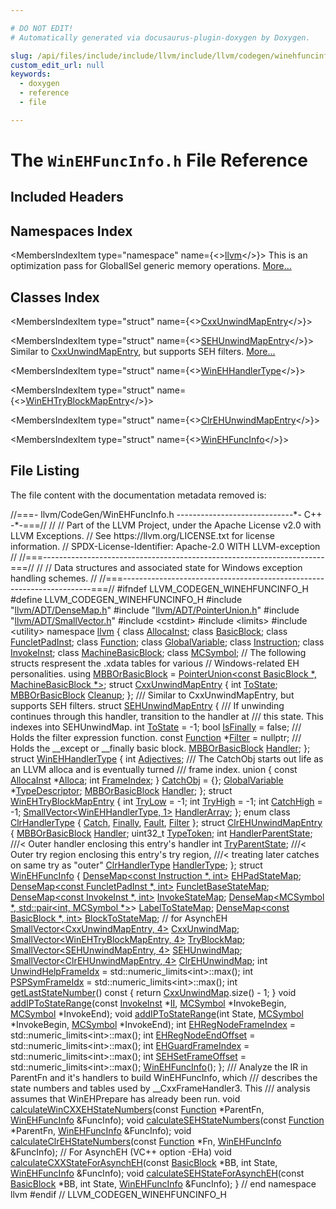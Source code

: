 ```yaml
---

# DO NOT EDIT!
# Automatically generated via docusaurus-plugin-doxygen by Doxygen.

slug: /api/files/include/include/llvm/include/llvm/codegen/winehfuncinfo-h
custom_edit_url: null
keywords:
  - doxygen
  - reference
  - file

---
```





# The `WinEHFuncInfo.h` File Reference

<DoxygenPage pluginConfig={pluginConfig}>



## Included Headers

<IncludesList>
<IncludesListItem
  filePath="llvm/ADT/DenseMap.h"
  permalink="/docs/api/files/include/include/llvm/include/llvm/adt/densemap-h"
  isLocal="true" />
<IncludesListItem
  filePath="llvm/ADT/PointerUnion.h"
  permalink="/docs/api/files/include/include/llvm/include/llvm/adt/pointerunion-h"
  isLocal="true" />
<IncludesListItem
  filePath="llvm/ADT/SmallVector.h"
  permalink="/docs/api/files/include/include/llvm/include/llvm/adt/smallvector-h"
  isLocal="true" />
<IncludesListItem
  filePath="cstdint"
  permalink=""
  isLocal="false" />
<IncludesListItem
  filePath="limits"
  permalink=""
  isLocal="false" />
<IncludesListItem
  filePath="utility"
  permalink=""
  isLocal="false" />
</IncludesList>

## Namespaces Index

<MembersIndex>

<MembersIndexItem
  type="namespace"
  name={<><a href="/docs/api/namespaces/llvm">llvm</a></>}>
This is an optimization pass for GlobalISel generic memory operations. <a href="/docs/api/namespaces/llvm/#details">More...</a>
</MembersIndexItem>

</MembersIndex>

## Classes Index

<MembersIndex>

<MembersIndexItem
  type="struct"
  name={<><a href="/docs/api/structs/llvm/cxxunwindmapentry">CxxUnwindMapEntry</a></>}>
</MembersIndexItem>

<MembersIndexItem
  type="struct"
  name={<><a href="/docs/api/structs/llvm/sehunwindmapentry">SEHUnwindMapEntry</a></>}>
Similar to <a href="/docs/api/structs/llvm/cxxunwindmapentry">CxxUnwindMapEntry</a>, but supports SEH filters. <a href="/docs/api/structs/llvm/sehunwindmapentry/#details">More...</a>
</MembersIndexItem>

<MembersIndexItem
  type="struct"
  name={<><a href="/docs/api/structs/llvm/winehhandlertype">WinEHHandlerType</a></>}>
</MembersIndexItem>

<MembersIndexItem
  type="struct"
  name={<><a href="/docs/api/structs/llvm/winehtryblockmapentry">WinEHTryBlockMapEntry</a></>}>
</MembersIndexItem>

<MembersIndexItem
  type="struct"
  name={<><a href="/docs/api/structs/llvm/clrehunwindmapentry">ClrEHUnwindMapEntry</a></>}>
</MembersIndexItem>

<MembersIndexItem
  type="struct"
  name={<><a href="/docs/api/structs/llvm/winehfuncinfo">WinEHFuncInfo</a></>}>
</MembersIndexItem>

</MembersIndex>


## File Listing

The file content with the documentation metadata removed is:

<ProgramListing>

<Link id="l00001" /><CodeLine lineNumber="1"><Highlight kind="comment">//===- llvm/CodeGen/WinEHFuncInfo.h -----------------------------&#42;- C++ -&#42;-===//</Highlight><Highlight kind="normal"></Highlight></CodeLine>
<Link id="l00002" /><CodeLine lineNumber="2"><Highlight kind="normal"></Highlight><Highlight kind="comment">//</Highlight><Highlight kind="normal"></Highlight></CodeLine>
<Link id="l00003" /><CodeLine lineNumber="3"><Highlight kind="normal"></Highlight><Highlight kind="comment">// Part of the LLVM Project, under the Apache License v2.0 with LLVM Exceptions.</Highlight><Highlight kind="normal"></Highlight></CodeLine>
<Link id="l00004" /><CodeLine lineNumber="4"><Highlight kind="normal"></Highlight><Highlight kind="comment">// See https://llvm.org/LICENSE.txt for license information.</Highlight><Highlight kind="normal"></Highlight></CodeLine>
<Link id="l00005" /><CodeLine lineNumber="5"><Highlight kind="normal"></Highlight><Highlight kind="comment">// SPDX-License-Identifier: Apache-2.0 WITH LLVM-exception</Highlight><Highlight kind="normal"></Highlight></CodeLine>
<Link id="l00006" /><CodeLine lineNumber="6"><Highlight kind="normal"></Highlight><Highlight kind="comment">//</Highlight><Highlight kind="normal"></Highlight></CodeLine>
<Link id="l00007" /><CodeLine lineNumber="7"><Highlight kind="normal"></Highlight><Highlight kind="comment">//===----------------------------------------------------------------------===//</Highlight><Highlight kind="normal"></Highlight></CodeLine>
<Link id="l00008" /><CodeLine lineNumber="8"><Highlight kind="normal"></Highlight><Highlight kind="comment">//</Highlight><Highlight kind="normal"></Highlight></CodeLine>
<Link id="l00009" /><CodeLine lineNumber="9"><Highlight kind="normal"></Highlight><Highlight kind="comment">// Data structures and associated state for Windows exception handling schemes.</Highlight><Highlight kind="normal"></Highlight></CodeLine>
<Link id="l00010" /><CodeLine lineNumber="10"><Highlight kind="normal"></Highlight><Highlight kind="comment">//</Highlight><Highlight kind="normal"></Highlight></CodeLine>
<Link id="l00011" /><CodeLine lineNumber="11"><Highlight kind="normal"></Highlight><Highlight kind="comment">//===----------------------------------------------------------------------===//</Highlight><Highlight kind="normal"></Highlight></CodeLine>
<Link id="l00012" /><CodeLine lineNumber="12"><Highlight kind="normal"></Highlight></CodeLine>
<Link id="l00013" /><CodeLine lineNumber="13"><Highlight kind="normal"></Highlight><Highlight kind="preprocessor">#ifndef LLVM&#95;CODEGEN&#95;WINEHFUNCINFO&#95;H</Highlight><Highlight kind="normal"></Highlight></CodeLine>
<Link id="l00014" /><CodeLine lineNumber="14"><Highlight kind="normal"></Highlight><Highlight kind="preprocessor">#define LLVM&#95;CODEGEN&#95;WINEHFUNCINFO&#95;H</Highlight><Highlight kind="normal"></Highlight></CodeLine>
<Link id="l00015" /><CodeLine lineNumber="15"><Highlight kind="normal"></Highlight></CodeLine>
<Link id="l00016" /><CodeLine lineNumber="16"><Highlight kind="normal"></Highlight><Highlight kind="preprocessor">#include &quot;<a href="/docs/api/files/include/include/llvm/include/llvm/adt/densemap-h">llvm/ADT/DenseMap.h</a>&quot;</Highlight><Highlight kind="normal"></Highlight></CodeLine>
<Link id="l00017" /><CodeLine lineNumber="17"><Highlight kind="normal"></Highlight><Highlight kind="preprocessor">#include &quot;<a href="/docs/api/files/include/include/llvm/include/llvm/adt/pointerunion-h">llvm/ADT/PointerUnion.h</a>&quot;</Highlight><Highlight kind="normal"></Highlight></CodeLine>
<Link id="l00018" /><CodeLine lineNumber="18"><Highlight kind="normal"></Highlight><Highlight kind="preprocessor">#include &quot;<a href="/docs/api/files/include/include/llvm/include/llvm/adt/smallvector-h">llvm/ADT/SmallVector.h</a>&quot;</Highlight><Highlight kind="normal"></Highlight></CodeLine>
<Link id="l00019" /><CodeLine lineNumber="19"><Highlight kind="normal"></Highlight><Highlight kind="preprocessor">#include &lt;cstdint&gt;</Highlight><Highlight kind="normal"></Highlight></CodeLine>
<Link id="l00020" /><CodeLine lineNumber="20"><Highlight kind="normal"></Highlight><Highlight kind="preprocessor">#include &lt;limits&gt;</Highlight><Highlight kind="normal"></Highlight></CodeLine>
<Link id="l00021" /><CodeLine lineNumber="21"><Highlight kind="normal"></Highlight><Highlight kind="preprocessor">#include &lt;utility&gt;</Highlight><Highlight kind="normal"></Highlight></CodeLine>
<Link id="l00022" /><CodeLine lineNumber="22"><Highlight kind="normal"></Highlight></CodeLine>
<Link id="l00023" /><CodeLine lineNumber="23"><Highlight kind="normal"></Highlight><Highlight kind="keyword">namespace </Highlight><Highlight kind="normal"><a href="/docs/api/namespaces/llvm">llvm</a> &#123;</Highlight></CodeLine>
<Link id="l00024" /><CodeLine lineNumber="24"><Highlight kind="normal"></Highlight></CodeLine>
<Link id="l00025" /><CodeLine lineNumber="25"><Highlight kind="normal"></Highlight><Highlight kind="keyword">class </Highlight><Highlight kind="normal"><a href="/docs/api/classes/llvm/allocainst">AllocaInst</a>;</Highlight></CodeLine>
<Link id="l00026" /><CodeLine lineNumber="26"><Highlight kind="normal"></Highlight><Highlight kind="keyword">class </Highlight><Highlight kind="normal"><a href="/docs/api/classes/llvm/basicblock">BasicBlock</a>;</Highlight></CodeLine>
<Link id="l00027" /><CodeLine lineNumber="27"><Highlight kind="normal"></Highlight><Highlight kind="keyword">class </Highlight><Highlight kind="normal"><a href="/docs/api/classes/llvm/funcletpadinst">FuncletPadInst</a>;</Highlight></CodeLine>
<Link id="l00028" /><CodeLine lineNumber="28"><Highlight kind="normal"></Highlight><Highlight kind="keyword">class </Highlight><Highlight kind="normal"><a href="/docs/api/classes/llvm/function">Function</a>;</Highlight></CodeLine>
<Link id="l00029" /><CodeLine lineNumber="29"><Highlight kind="normal"></Highlight><Highlight kind="keyword">class </Highlight><Highlight kind="normal"><a href="/docs/api/classes/llvm/globalvariable">GlobalVariable</a>;</Highlight></CodeLine>
<Link id="l00030" /><CodeLine lineNumber="30"><Highlight kind="normal"></Highlight><Highlight kind="keyword">class </Highlight><Highlight kind="normal"><a href="/docs/api/classes/llvm/instruction">Instruction</a>;</Highlight></CodeLine>
<Link id="l00031" /><CodeLine lineNumber="31"><Highlight kind="normal"></Highlight><Highlight kind="keyword">class </Highlight><Highlight kind="normal"><a href="/docs/api/classes/llvm/invokeinst">InvokeInst</a>;</Highlight></CodeLine>
<Link id="l00032" /><CodeLine lineNumber="32"><Highlight kind="normal"></Highlight><Highlight kind="keyword">class </Highlight><Highlight kind="normal"><a href="/docs/api/classes/llvm/machinebasicblock">MachineBasicBlock</a>;</Highlight></CodeLine>
<Link id="l00033" /><CodeLine lineNumber="33"><Highlight kind="normal"></Highlight><Highlight kind="keyword">class </Highlight><Highlight kind="normal"><a href="/docs/api/classes/llvm/mcsymbol">MCSymbol</a>;</Highlight></CodeLine>
<Link id="l00034" /><CodeLine lineNumber="34"><Highlight kind="normal"></Highlight></CodeLine>
<Link id="l00035" /><CodeLine lineNumber="35"><Highlight kind="normal"></Highlight><Highlight kind="comment">// The following structs respresent the .xdata tables for various</Highlight><Highlight kind="normal"></Highlight></CodeLine>
<Link id="l00036" /><CodeLine lineNumber="36"><Highlight kind="normal"></Highlight><Highlight kind="comment">// Windows-related EH personalities.</Highlight><Highlight kind="normal"></Highlight></CodeLine>
<Link id="l00037" /><CodeLine lineNumber="37"><Highlight kind="normal"></Highlight></CodeLine>
<Link id="l00038" /><CodeLine lineNumber="38" lineLink="/docs/api/namespaces/llvm/#afc0ede73d465f8fc6889481109670943"><Highlight kind="normal"></Highlight><Highlight kind="keyword">using </Highlight><Highlight kind="normal"><a href="/docs/api/namespaces/llvm/#afc0ede73d465f8fc6889481109670943">MBBOrBasicBlock</a> = <a href="/docs/api/classes/llvm/pointerunion">PointerUnion&lt;const BasicBlock &#42;, MachineBasicBlock &#42;&gt;</a>;</Highlight></CodeLine>
<Link id="l00039" /><CodeLine lineNumber="39"><Highlight kind="normal"></Highlight></CodeLine>
<Link id="l00040" /><CodeLine lineNumber="40" lineLink="/docs/api/structs/llvm/cxxunwindmapentry"><Highlight kind="normal"></Highlight><Highlight kind="keyword">struct </Highlight><Highlight kind="normal"><a href="/docs/api/structs/llvm/cxxunwindmapentry">CxxUnwindMapEntry</a> &#123;</Highlight></CodeLine>
<Link id="l00041" /><CodeLine lineNumber="41" lineLink="/docs/api/structs/llvm/cxxunwindmapentry/#ae05981508b7a299f604f50a11a813c43"><Highlight kind="normal">  </Highlight><Highlight kind="keywordtype">int</Highlight><Highlight kind="normal"> <a href="/docs/api/structs/llvm/cxxunwindmapentry/#ae05981508b7a299f604f50a11a813c43">ToState</a>;</Highlight></CodeLine>
<Link id="l00042" /><CodeLine lineNumber="42" lineLink="/docs/api/structs/llvm/cxxunwindmapentry/#a7ee3503343cf5882acdc24630589b876"><Highlight kind="normal">  <a href="/docs/api/namespaces/llvm/#afc0ede73d465f8fc6889481109670943">MBBOrBasicBlock</a> <a href="/docs/api/structs/llvm/cxxunwindmapentry/#a7ee3503343cf5882acdc24630589b876">Cleanup</a>;</Highlight></CodeLine>
<Link id="l00043" /><CodeLine lineNumber="43"><Highlight kind="normal">&#125;;</Highlight></CodeLine>
<Link id="l00044" /><CodeLine lineNumber="44"><Highlight kind="normal"></Highlight><Highlight kind="comment"></Highlight></CodeLine>
<Link id="l00045" /><CodeLine lineNumber="45"><Highlight kind="comment">/// Similar to CxxUnwindMapEntry, but supports SEH filters.</Highlight><Highlight kind="normal"></Highlight></CodeLine>
<Link id="l00046" /><CodeLine lineNumber="46" lineLink="/docs/api/structs/llvm/sehunwindmapentry"><Highlight kind="normal"></Highlight><Highlight kind="keyword">struct </Highlight><Highlight kind="normal"><a href="/docs/api/structs/llvm/sehunwindmapentry">SEHUnwindMapEntry</a> &#123;</Highlight><Highlight kind="comment"></Highlight></CodeLine>
<Link id="l00047" /><CodeLine lineNumber="47"><Highlight kind="comment">  /// If unwinding continues through this handler, transition to the handler at</Highlight></CodeLine>
<Link id="l00048" /><CodeLine lineNumber="48"><Highlight kind="comment">  /// this state. This indexes into SEHUnwindMap.</Highlight><Highlight kind="normal"></Highlight></CodeLine>
<Link id="l00049" /><CodeLine lineNumber="49" lineLink="/docs/api/structs/llvm/sehunwindmapentry/#a26e7d0352cf8d20bb56aac33a7b8e859"><Highlight kind="normal">  </Highlight><Highlight kind="keywordtype">int</Highlight><Highlight kind="normal"> <a href="/docs/api/structs/llvm/sehunwindmapentry/#a26e7d0352cf8d20bb56aac33a7b8e859">ToState</a> = -1;</Highlight></CodeLine>
<Link id="l00050" /><CodeLine lineNumber="50"><Highlight kind="normal"></Highlight></CodeLine>
<Link id="l00051" /><CodeLine lineNumber="51" lineLink="/docs/api/structs/llvm/sehunwindmapentry/#afba3feb44deca6e95b5f9485e4b84882"><Highlight kind="normal">  </Highlight><Highlight kind="keywordtype">bool</Highlight><Highlight kind="normal"> <a href="/docs/api/structs/llvm/sehunwindmapentry/#afba3feb44deca6e95b5f9485e4b84882">IsFinally</a> = </Highlight><Highlight kind="keyword">false</Highlight><Highlight kind="normal">;</Highlight></CodeLine>
<Link id="l00052" /><CodeLine lineNumber="52"><Highlight kind="normal"></Highlight><Highlight kind="comment"></Highlight></CodeLine>
<Link id="l00053" /><CodeLine lineNumber="53"><Highlight kind="comment">  /// Holds the filter expression function.</Highlight><Highlight kind="normal"></Highlight></CodeLine>
<Link id="l00054" /><CodeLine lineNumber="54" lineLink="/docs/api/structs/llvm/sehunwindmapentry/#a991876adb8549bd0463583bf654bd0e3"><Highlight kind="normal">  </Highlight><Highlight kind="keyword">const</Highlight><Highlight kind="normal"> <a href="/docs/api/classes/llvm/function">Function</a> &#42;<a href="/docs/api/structs/llvm/sehunwindmapentry/#a991876adb8549bd0463583bf654bd0e3">Filter</a> = </Highlight><Highlight kind="keyword">nullptr</Highlight><Highlight kind="normal">;</Highlight></CodeLine>
<Link id="l00055" /><CodeLine lineNumber="55"><Highlight kind="normal"></Highlight><Highlight kind="comment"></Highlight></CodeLine>
<Link id="l00056" /><CodeLine lineNumber="56"><Highlight kind="comment">  /// Holds the &#95;&#95;except or &#95;&#95;finally basic block.</Highlight><Highlight kind="normal"></Highlight></CodeLine>
<Link id="l00057" /><CodeLine lineNumber="57" lineLink="/docs/api/structs/llvm/sehunwindmapentry/#a30251d7caed2eea36dd428800445b345"><Highlight kind="normal">  <a href="/docs/api/namespaces/llvm/#afc0ede73d465f8fc6889481109670943">MBBOrBasicBlock</a> <a href="/docs/api/structs/llvm/sehunwindmapentry/#a30251d7caed2eea36dd428800445b345">Handler</a>;</Highlight></CodeLine>
<Link id="l00058" /><CodeLine lineNumber="58"><Highlight kind="normal">&#125;;</Highlight></CodeLine>
<Link id="l00059" /><CodeLine lineNumber="59"><Highlight kind="normal"></Highlight></CodeLine>
<Link id="l00060" /><CodeLine lineNumber="60" lineLink="/docs/api/structs/llvm/winehhandlertype"><Highlight kind="normal"></Highlight><Highlight kind="keyword">struct </Highlight><Highlight kind="normal"><a href="/docs/api/structs/llvm/winehhandlertype">WinEHHandlerType</a> &#123;</Highlight></CodeLine>
<Link id="l00061" /><CodeLine lineNumber="61" lineLink="/docs/api/structs/llvm/winehhandlertype/#af220a158146261229ce2936fc3ce592a"><Highlight kind="normal">  </Highlight><Highlight kind="keywordtype">int</Highlight><Highlight kind="normal"> <a href="/docs/api/structs/llvm/winehhandlertype/#af220a158146261229ce2936fc3ce592a">Adjectives</a>;</Highlight><Highlight kind="comment"></Highlight></CodeLine>
<Link id="l00062" /><CodeLine lineNumber="62"><Highlight kind="comment">  /// The CatchObj starts out life as an LLVM alloca and is eventually turned</Highlight></CodeLine>
<Link id="l00063" /><CodeLine lineNumber="63"><Highlight kind="comment">  /// frame index.</Highlight><Highlight kind="normal"></Highlight></CodeLine>
<Link id="l00064" /><CodeLine lineNumber="64"><Highlight kind="normal">  </Highlight><Highlight kind="keyword">union </Highlight><Highlight kind="normal">&#123;</Highlight></CodeLine>
<Link id="l00065" /><CodeLine lineNumber="65" lineLink="/docs/api/structs/llvm/winehhandlertype/#ab560a385c793a36282796ebf0f54bf69"><Highlight kind="normal">    </Highlight><Highlight kind="keyword">const</Highlight><Highlight kind="normal"> <a href="/docs/api/classes/llvm/allocainst">AllocaInst</a> &#42;<a href="/docs/api/structs/llvm/winehhandlertype/#ab560a385c793a36282796ebf0f54bf69">Alloca</a>;</Highlight></CodeLine>
<Link id="l00066" /><CodeLine lineNumber="66" lineLink="/docs/api/structs/llvm/winehhandlertype/#a6a3f84d7e8314cc2c5cd1453ea91d203"><Highlight kind="normal">    </Highlight><Highlight kind="keywordtype">int</Highlight><Highlight kind="normal"> <a href="/docs/api/structs/llvm/winehhandlertype/#a6a3f84d7e8314cc2c5cd1453ea91d203">FrameIndex</a>;</Highlight></CodeLine>
<Link id="l00067" /><CodeLine lineNumber="67" lineLink="/docs/api/structs/llvm/winehhandlertype/#aae699083e14386b97eeda228ed05a5fa"><Highlight kind="normal">  &#125; <a href="/docs/api/structs/llvm/winehhandlertype/#aae699083e14386b97eeda228ed05a5fa">CatchObj</a> = &#123;&#125;;</Highlight></CodeLine>
<Link id="l00068" /><CodeLine lineNumber="68" lineLink="/docs/api/structs/llvm/winehhandlertype/#a910fef3875eac1b9df6fda0560cdb2b9"><Highlight kind="normal">  <a href="/docs/api/classes/llvm/globalvariable">GlobalVariable</a> &#42;<a href="/docs/api/structs/llvm/winehhandlertype/#a910fef3875eac1b9df6fda0560cdb2b9">TypeDescriptor</a>;</Highlight></CodeLine>
<Link id="l00069" /><CodeLine lineNumber="69" lineLink="/docs/api/structs/llvm/winehhandlertype/#afc5ad69f3600a4c13cd3fc55276c46cb"><Highlight kind="normal">  <a href="/docs/api/namespaces/llvm/#afc0ede73d465f8fc6889481109670943">MBBOrBasicBlock</a> <a href="/docs/api/structs/llvm/winehhandlertype/#afc5ad69f3600a4c13cd3fc55276c46cb">Handler</a>;</Highlight></CodeLine>
<Link id="l00070" /><CodeLine lineNumber="70"><Highlight kind="normal">&#125;;</Highlight></CodeLine>
<Link id="l00071" /><CodeLine lineNumber="71"><Highlight kind="normal"></Highlight></CodeLine>
<Link id="l00072" /><CodeLine lineNumber="72" lineLink="/docs/api/structs/llvm/winehtryblockmapentry"><Highlight kind="normal"></Highlight><Highlight kind="keyword">struct </Highlight><Highlight kind="normal"><a href="/docs/api/structs/llvm/winehtryblockmapentry">WinEHTryBlockMapEntry</a> &#123;</Highlight></CodeLine>
<Link id="l00073" /><CodeLine lineNumber="73" lineLink="/docs/api/structs/llvm/winehtryblockmapentry/#afbe54181c64fd66d66d4ed7616342fe7"><Highlight kind="normal">  </Highlight><Highlight kind="keywordtype">int</Highlight><Highlight kind="normal"> <a href="/docs/api/structs/llvm/winehtryblockmapentry/#afbe54181c64fd66d66d4ed7616342fe7">TryLow</a> = -1;</Highlight></CodeLine>
<Link id="l00074" /><CodeLine lineNumber="74" lineLink="/docs/api/structs/llvm/winehtryblockmapentry/#aea07e541337c7b1141ade285f3a048dc"><Highlight kind="normal">  </Highlight><Highlight kind="keywordtype">int</Highlight><Highlight kind="normal"> <a href="/docs/api/structs/llvm/winehtryblockmapentry/#aea07e541337c7b1141ade285f3a048dc">TryHigh</a> = -1;</Highlight></CodeLine>
<Link id="l00075" /><CodeLine lineNumber="75" lineLink="/docs/api/structs/llvm/winehtryblockmapentry/#afa7daf91acf4a053711840156eb074b4"><Highlight kind="normal">  </Highlight><Highlight kind="keywordtype">int</Highlight><Highlight kind="normal"> <a href="/docs/api/structs/llvm/winehtryblockmapentry/#afa7daf91acf4a053711840156eb074b4">CatchHigh</a> = -1;</Highlight></CodeLine>
<Link id="l00076" /><CodeLine lineNumber="76" lineLink="/docs/api/structs/llvm/winehtryblockmapentry/#a203f60eaca27055d5b7395fca270037e"><Highlight kind="normal">  <a href="/docs/api/classes/llvm/smallvector">SmallVector&lt;WinEHHandlerType, 1&gt;</a> <a href="/docs/api/structs/llvm/winehtryblockmapentry/#a203f60eaca27055d5b7395fca270037e">HandlerArray</a>;</Highlight></CodeLine>
<Link id="l00077" /><CodeLine lineNumber="77"><Highlight kind="normal">&#125;;</Highlight></CodeLine>
<Link id="l00078" /><CodeLine lineNumber="78"><Highlight kind="normal"></Highlight></CodeLine>
<Link id="l00079" /><CodeLine lineNumber="79" lineLink="/docs/api/namespaces/llvm/#aaee5189b9c4db9ad666a88abaf1ee0c4ac5d59568835d0760e318829b800ee06d"><Highlight kind="normal"></Highlight><Highlight kind="keyword">enum class</Highlight><Highlight kind="normal"> <a href="/docs/api/namespaces/llvm/#aaee5189b9c4db9ad666a88abaf1ee0c4">ClrHandlerType</a> &#123; <a href="/docs/api/namespaces/llvm/#aaee5189b9c4db9ad666a88abaf1ee0c4ac5d59568835d0760e318829b800ee06d">Catch</a>, <a href="/docs/api/namespaces/llvm/#aaee5189b9c4db9ad666a88abaf1ee0c4a5f12a06561716fe48aa95eaa7cec02cd">Finally</a>, <a href="/docs/api/namespaces/llvm/#aaee5189b9c4db9ad666a88abaf1ee0c4a3731a4591778546a7d1e1c9c06d4e2ee">Fault</a>, <a href="/docs/api/namespaces/llvm/#aaee5189b9c4db9ad666a88abaf1ee0c4ad7778d0c64b6ba21494c97f77a66885a">Filter</a> &#125;;</Highlight></CodeLine>
<Link id="l00080" /><CodeLine lineNumber="80"><Highlight kind="normal"></Highlight></CodeLine>
<Link id="l00081" /><CodeLine lineNumber="81" lineLink="/docs/api/structs/llvm/clrehunwindmapentry"><Highlight kind="normal"></Highlight><Highlight kind="keyword">struct </Highlight><Highlight kind="normal"><a href="/docs/api/structs/llvm/clrehunwindmapentry">ClrEHUnwindMapEntry</a> &#123;</Highlight></CodeLine>
<Link id="l00082" /><CodeLine lineNumber="82" lineLink="/docs/api/structs/llvm/clrehunwindmapentry/#a62529f10591fd4e748c380c8f91b49ca"><Highlight kind="normal">  <a href="/docs/api/namespaces/llvm/#afc0ede73d465f8fc6889481109670943">MBBOrBasicBlock</a> <a href="/docs/api/structs/llvm/clrehunwindmapentry/#a62529f10591fd4e748c380c8f91b49ca">Handler</a>;</Highlight></CodeLine>
<Link id="l00083" /><CodeLine lineNumber="83" lineLink="/docs/api/structs/llvm/clrehunwindmapentry/#adbe3fd38e5e77d122dd83cc4bf84f3ca"><Highlight kind="normal">  uint32&#95;t <a href="/docs/api/structs/llvm/clrehunwindmapentry/#adbe3fd38e5e77d122dd83cc4bf84f3ca">TypeToken</a>;</Highlight></CodeLine>
<Link id="l00084" /><CodeLine lineNumber="84" lineLink="/docs/api/structs/llvm/clrehunwindmapentry/#a19e749560e5672bd5422df266f81bdc8"><Highlight kind="normal">  </Highlight><Highlight kind="keywordtype">int</Highlight><Highlight kind="normal"> <a href="/docs/api/structs/llvm/clrehunwindmapentry/#a19e749560e5672bd5422df266f81bdc8">HandlerParentState</a>; </Highlight><Highlight kind="comment">///&lt; Outer handler enclosing this entry&#39;s handler</Highlight><Highlight kind="normal"></Highlight></CodeLine>
<Link id="l00085" /><CodeLine lineNumber="85" lineLink="/docs/api/structs/llvm/clrehunwindmapentry/#a04dc09cb82fc7ade678da4031026436d"><Highlight kind="normal">  </Highlight><Highlight kind="keywordtype">int</Highlight><Highlight kind="normal"> <a href="/docs/api/structs/llvm/clrehunwindmapentry/#a04dc09cb82fc7ade678da4031026436d">TryParentState</a>; </Highlight><Highlight kind="comment">///&lt; Outer try region enclosing this entry&#39;s try region,</Highlight><Highlight kind="comment"></Highlight></CodeLine>
<Link id="l00086" /><CodeLine lineNumber="86"><Highlight kind="comment">                      ///&lt; treating later catches on same try as &quot;outer&quot;</Highlight><Highlight kind="normal"></Highlight></CodeLine>
<Link id="l00087" /><CodeLine lineNumber="87" lineLink="/docs/api/structs/llvm/clrehunwindmapentry/#ab247253efe4a7e7d5a7458c3d1dc3eda"><Highlight kind="normal">  <a href="/docs/api/namespaces/llvm/#aaee5189b9c4db9ad666a88abaf1ee0c4">ClrHandlerType</a> <a href="/docs/api/structs/llvm/clrehunwindmapentry/#ab247253efe4a7e7d5a7458c3d1dc3eda">HandlerType</a>;</Highlight></CodeLine>
<Link id="l00088" /><CodeLine lineNumber="88"><Highlight kind="normal">&#125;;</Highlight></CodeLine>
<Link id="l00089" /><CodeLine lineNumber="89"><Highlight kind="normal"></Highlight></CodeLine>
<Link id="l00090" /><CodeLine lineNumber="90" lineLink="/docs/api/structs/llvm/winehfuncinfo"><Highlight kind="normal"></Highlight><Highlight kind="keyword">struct </Highlight><Highlight kind="normal"><a href="/docs/api/structs/llvm/winehfuncinfo/#ab5409a5b224d9a9dcbc721df932582da">WinEHFuncInfo</a> &#123;</Highlight></CodeLine>
<Link id="l00091" /><CodeLine lineNumber="91" lineLink="/docs/api/structs/llvm/winehfuncinfo/#a9921899e78c6bea037e14916dc55cb63"><Highlight kind="normal">  <a href="/docs/api/classes/llvm/densemap">DenseMap&lt;const Instruction &#42;, int&gt;</a> <a href="/docs/api/structs/llvm/winehfuncinfo/#a9921899e78c6bea037e14916dc55cb63">EHPadStateMap</a>;</Highlight></CodeLine>
<Link id="l00092" /><CodeLine lineNumber="92" lineLink="/docs/api/structs/llvm/winehfuncinfo/#a42b242dde35e2590981f40808d470f79"><Highlight kind="normal">  <a href="/docs/api/classes/llvm/densemap">DenseMap&lt;const FuncletPadInst &#42;, int&gt;</a> <a href="/docs/api/structs/llvm/winehfuncinfo/#a42b242dde35e2590981f40808d470f79">FuncletBaseStateMap</a>;</Highlight></CodeLine>
<Link id="l00093" /><CodeLine lineNumber="93" lineLink="/docs/api/structs/llvm/winehfuncinfo/#a4fda1027b1008f0bf81ecbe58eb45f2e"><Highlight kind="normal">  <a href="/docs/api/classes/llvm/densemap">DenseMap&lt;const InvokeInst &#42;, int&gt;</a> <a href="/docs/api/structs/llvm/winehfuncinfo/#a4fda1027b1008f0bf81ecbe58eb45f2e">InvokeStateMap</a>;</Highlight></CodeLine>
<Link id="l00094" /><CodeLine lineNumber="94" lineLink="/docs/api/structs/llvm/winehfuncinfo/#ad09d9da784f2fc8d7ed3eef753435a90"><Highlight kind="normal">  <a href="/docs/api/classes/llvm/densemap">DenseMap&lt;MCSymbol &#42;, std::pair&lt;int, MCSymbol &#42;&gt;</a>&gt; <a href="/docs/api/structs/llvm/winehfuncinfo/#ad09d9da784f2fc8d7ed3eef753435a90">LabelToStateMap</a>;</Highlight></CodeLine>
<Link id="l00095" /><CodeLine lineNumber="95" lineLink="/docs/api/structs/llvm/winehfuncinfo/#a4d40e579716e9b38b822757225d11235"><Highlight kind="normal">  <a href="/docs/api/classes/llvm/densemap">DenseMap&lt;const BasicBlock &#42;, int&gt;</a> <a href="/docs/api/structs/llvm/winehfuncinfo/#a4d40e579716e9b38b822757225d11235">BlockToStateMap</a>; </Highlight><Highlight kind="comment">// for AsynchEH</Highlight><Highlight kind="normal"></Highlight></CodeLine>
<Link id="l00096" /><CodeLine lineNumber="96" lineLink="/docs/api/structs/llvm/winehfuncinfo/#ae253a5107fc357c27ab3292af4dbb353"><Highlight kind="normal">  <a href="/docs/api/classes/llvm/smallvector">SmallVector&lt;CxxUnwindMapEntry, 4&gt;</a> <a href="/docs/api/structs/llvm/winehfuncinfo/#ae253a5107fc357c27ab3292af4dbb353">CxxUnwindMap</a>;</Highlight></CodeLine>
<Link id="l00097" /><CodeLine lineNumber="97" lineLink="/docs/api/structs/llvm/winehfuncinfo/#a704147adbd0b4b79d33d444f76e8617c"><Highlight kind="normal">  <a href="/docs/api/classes/llvm/smallvector">SmallVector&lt;WinEHTryBlockMapEntry, 4&gt;</a> <a href="/docs/api/structs/llvm/winehfuncinfo/#a704147adbd0b4b79d33d444f76e8617c">TryBlockMap</a>;</Highlight></CodeLine>
<Link id="l00098" /><CodeLine lineNumber="98" lineLink="/docs/api/structs/llvm/winehfuncinfo/#a2055c2e7a5444cfd152906a25dbf77ad"><Highlight kind="normal">  <a href="/docs/api/classes/llvm/smallvector">SmallVector&lt;SEHUnwindMapEntry, 4&gt;</a> <a href="/docs/api/structs/llvm/winehfuncinfo/#a2055c2e7a5444cfd152906a25dbf77ad">SEHUnwindMap</a>;</Highlight></CodeLine>
<Link id="l00099" /><CodeLine lineNumber="99" lineLink="/docs/api/structs/llvm/winehfuncinfo/#a33a3829e787ffc244c98cd78e51e5b5e"><Highlight kind="normal">  <a href="/docs/api/classes/llvm/smallvector">SmallVector&lt;ClrEHUnwindMapEntry, 4&gt;</a> <a href="/docs/api/structs/llvm/winehfuncinfo/#a33a3829e787ffc244c98cd78e51e5b5e">ClrEHUnwindMap</a>;</Highlight></CodeLine>
<Link id="l00100" /><CodeLine lineNumber="100" lineLink="/docs/api/structs/llvm/winehfuncinfo/#a297243a501424b3f88e1295034db122d"><Highlight kind="normal">  </Highlight><Highlight kind="keywordtype">int</Highlight><Highlight kind="normal"> <a href="/docs/api/structs/llvm/winehfuncinfo/#a297243a501424b3f88e1295034db122d">UnwindHelpFrameIdx</a> = std::numeric&#95;limits&lt;int&gt;::max();</Highlight></CodeLine>
<Link id="l00101" /><CodeLine lineNumber="101" lineLink="/docs/api/structs/llvm/winehfuncinfo/#a14648296e0e889504d49ee3aa956663c"><Highlight kind="normal">  </Highlight><Highlight kind="keywordtype">int</Highlight><Highlight kind="normal"> <a href="/docs/api/structs/llvm/winehfuncinfo/#a14648296e0e889504d49ee3aa956663c">PSPSymFrameIdx</a> = std::numeric&#95;limits&lt;int&gt;::max();</Highlight></CodeLine>
<Link id="l00102" /><CodeLine lineNumber="102"><Highlight kind="normal"></Highlight></CodeLine>
<Link id="l00103" /><CodeLine lineNumber="103" lineLink="/docs/api/structs/llvm/winehfuncinfo/#af742d01e30908eafa8c4967a6070bc9f"><Highlight kind="normal">  </Highlight><Highlight kind="keywordtype">int</Highlight><Highlight kind="normal"> <a href="/docs/api/structs/llvm/winehfuncinfo/#af742d01e30908eafa8c4967a6070bc9f">getLastStateNumber</a>()</Highlight><Highlight kind="keyword"> const </Highlight><Highlight kind="normal">&#123; </Highlight><Highlight kind="keywordflow">return</Highlight><Highlight kind="normal"> <a href="/docs/api/structs/llvm/winehfuncinfo/#ae253a5107fc357c27ab3292af4dbb353">CxxUnwindMap</a>.size() - 1; &#125;</Highlight></CodeLine>
<Link id="l00104" /><CodeLine lineNumber="104"><Highlight kind="normal"></Highlight></CodeLine>
<Link id="l00105" /><CodeLine lineNumber="105"><Highlight kind="normal">  </Highlight><Highlight kind="keywordtype">void</Highlight><Highlight kind="normal"> <a href="/docs/api/structs/llvm/winehfuncinfo/#a068f5a93381c54e7d8a42e8ad7a4c95e">addIPToStateRange</a>(</Highlight><Highlight kind="keyword">const</Highlight><Highlight kind="normal"> <a href="/docs/api/classes/llvm/invokeinst">InvokeInst</a> &#42;<a href="/docs/api/files/lib/lib/target/lib/target/nvptx/nvvmintrrange-cpp/#ac5804672fc0850438d63caec770647f8">II</a>, <a href="/docs/api/classes/llvm/mcsymbol">MCSymbol</a> &#42;InvokeBegin,</Highlight></CodeLine>
<Link id="l00106" /><CodeLine lineNumber="106"><Highlight kind="normal">                         <a href="/docs/api/classes/llvm/mcsymbol">MCSymbol</a> &#42;InvokeEnd);</Highlight></CodeLine>
<Link id="l00107" /><CodeLine lineNumber="107"><Highlight kind="normal"></Highlight></CodeLine>
<Link id="l00108" /><CodeLine lineNumber="108"><Highlight kind="normal">  </Highlight><Highlight kind="keywordtype">void</Highlight><Highlight kind="normal"> <a href="/docs/api/structs/llvm/winehfuncinfo/#a068f5a93381c54e7d8a42e8ad7a4c95e">addIPToStateRange</a>(</Highlight><Highlight kind="keywordtype">int</Highlight><Highlight kind="normal"> State, <a href="/docs/api/classes/llvm/mcsymbol">MCSymbol</a> &#42;InvokeBegin, <a href="/docs/api/classes/llvm/mcsymbol">MCSymbol</a> &#42;InvokeEnd);</Highlight></CodeLine>
<Link id="l00109" /><CodeLine lineNumber="109"><Highlight kind="normal"></Highlight></CodeLine>
<Link id="l00110" /><CodeLine lineNumber="110" lineLink="/docs/api/structs/llvm/winehfuncinfo/#a1685e8ca2cc67569dbfdd32ad11cbe70"><Highlight kind="normal">  </Highlight><Highlight kind="keywordtype">int</Highlight><Highlight kind="normal"> <a href="/docs/api/structs/llvm/winehfuncinfo/#a1685e8ca2cc67569dbfdd32ad11cbe70">EHRegNodeFrameIndex</a> = std::numeric&#95;limits&lt;int&gt;::max();</Highlight></CodeLine>
<Link id="l00111" /><CodeLine lineNumber="111" lineLink="/docs/api/structs/llvm/winehfuncinfo/#ab2ce4d51abb0224db13a9e656c3798d4"><Highlight kind="normal">  </Highlight><Highlight kind="keywordtype">int</Highlight><Highlight kind="normal"> <a href="/docs/api/structs/llvm/winehfuncinfo/#ab2ce4d51abb0224db13a9e656c3798d4">EHRegNodeEndOffset</a> = std::numeric&#95;limits&lt;int&gt;::max();</Highlight></CodeLine>
<Link id="l00112" /><CodeLine lineNumber="112" lineLink="/docs/api/structs/llvm/winehfuncinfo/#a0ff4d46f31f2c6aa8904c48303c7fcf1"><Highlight kind="normal">  </Highlight><Highlight kind="keywordtype">int</Highlight><Highlight kind="normal"> <a href="/docs/api/structs/llvm/winehfuncinfo/#a0ff4d46f31f2c6aa8904c48303c7fcf1">EHGuardFrameIndex</a> = std::numeric&#95;limits&lt;int&gt;::max();</Highlight></CodeLine>
<Link id="l00113" /><CodeLine lineNumber="113" lineLink="/docs/api/structs/llvm/winehfuncinfo/#a38a08c28728c84e59ce6c4ef79bdabcc"><Highlight kind="normal">  </Highlight><Highlight kind="keywordtype">int</Highlight><Highlight kind="normal"> <a href="/docs/api/structs/llvm/winehfuncinfo/#a38a08c28728c84e59ce6c4ef79bdabcc">SEHSetFrameOffset</a> = std::numeric&#95;limits&lt;int&gt;::max();</Highlight></CodeLine>
<Link id="l00114" /><CodeLine lineNumber="114"><Highlight kind="normal"></Highlight></CodeLine>
<Link id="l00115" /><CodeLine lineNumber="115" lineLink="/docs/api/structs/llvm/winehfuncinfo/#ab5409a5b224d9a9dcbc721df932582da"><Highlight kind="normal">  <a href="/docs/api/structs/llvm/winehfuncinfo/#ab5409a5b224d9a9dcbc721df932582da">WinEHFuncInfo</a>();</Highlight></CodeLine>
<Link id="l00116" /><CodeLine lineNumber="116"><Highlight kind="normal">&#125;;</Highlight></CodeLine>
<Link id="l00117" /><CodeLine lineNumber="117"><Highlight kind="normal"></Highlight><Highlight kind="comment"></Highlight></CodeLine>
<Link id="l00118" /><CodeLine lineNumber="118"><Highlight kind="comment">/// Analyze the IR in ParentFn and it&#39;s handlers to build WinEHFuncInfo, which</Highlight></CodeLine>
<Link id="l00119" /><CodeLine lineNumber="119"><Highlight kind="comment">/// describes the state numbers and tables used by &#95;&#95;CxxFrameHandler3. This</Highlight></CodeLine>
<Link id="l00120" /><CodeLine lineNumber="120"><Highlight kind="comment">/// analysis assumes that WinEHPrepare has already been run.</Highlight><Highlight kind="normal"></Highlight></CodeLine>
<Link id="l00121" /><CodeLine lineNumber="121"><Highlight kind="normal"></Highlight><Highlight kind="keywordtype">void</Highlight><Highlight kind="normal"> <a href="/docs/api/namespaces/llvm/#a4547a0e8cb23afe1f8767916fd173920">calculateWinCXXEHStateNumbers</a>(</Highlight><Highlight kind="keyword">const</Highlight><Highlight kind="normal"> <a href="/docs/api/classes/llvm/function">Function</a> &#42;ParentFn,</Highlight></CodeLine>
<Link id="l00122" /><CodeLine lineNumber="122"><Highlight kind="normal">                                   <a href="/docs/api/structs/llvm/winehfuncinfo">WinEHFuncInfo</a> &amp;FuncInfo);</Highlight></CodeLine>
<Link id="l00123" /><CodeLine lineNumber="123"><Highlight kind="normal"></Highlight></CodeLine>
<Link id="l00124" /><CodeLine lineNumber="124"><Highlight kind="normal"></Highlight><Highlight kind="keywordtype">void</Highlight><Highlight kind="normal"> <a href="/docs/api/namespaces/llvm/#aa75cdd420a3ce670e2c3b61046f2b8a7">calculateSEHStateNumbers</a>(</Highlight><Highlight kind="keyword">const</Highlight><Highlight kind="normal"> <a href="/docs/api/classes/llvm/function">Function</a> &#42;ParentFn,</Highlight></CodeLine>
<Link id="l00125" /><CodeLine lineNumber="125"><Highlight kind="normal">                              <a href="/docs/api/structs/llvm/winehfuncinfo">WinEHFuncInfo</a> &amp;FuncInfo);</Highlight></CodeLine>
<Link id="l00126" /><CodeLine lineNumber="126"><Highlight kind="normal"></Highlight></CodeLine>
<Link id="l00127" /><CodeLine lineNumber="127"><Highlight kind="normal"></Highlight><Highlight kind="keywordtype">void</Highlight><Highlight kind="normal"> <a href="/docs/api/namespaces/llvm/#afcc6ddcd882a86a3d6028e2530b4d4cc">calculateClrEHStateNumbers</a>(</Highlight><Highlight kind="keyword">const</Highlight><Highlight kind="normal"> <a href="/docs/api/classes/llvm/function">Function</a> &#42;Fn, <a href="/docs/api/structs/llvm/winehfuncinfo">WinEHFuncInfo</a> &amp;FuncInfo);</Highlight></CodeLine>
<Link id="l00128" /><CodeLine lineNumber="128"><Highlight kind="normal"></Highlight></CodeLine>
<Link id="l00129" /><CodeLine lineNumber="129"><Highlight kind="normal"></Highlight><Highlight kind="comment">// For AsynchEH (VC++ option -EHa)</Highlight><Highlight kind="normal"></Highlight></CodeLine>
<Link id="l00130" /><CodeLine lineNumber="130"><Highlight kind="normal"></Highlight><Highlight kind="keywordtype">void</Highlight><Highlight kind="normal"> <a href="/docs/api/namespaces/llvm/#a9bf41f2408094f54097744991c82336a">calculateCXXStateForAsynchEH</a>(</Highlight><Highlight kind="keyword">const</Highlight><Highlight kind="normal"> <a href="/docs/api/classes/llvm/basicblock">BasicBlock</a> &#42;BB, </Highlight><Highlight kind="keywordtype">int</Highlight><Highlight kind="normal"> State,</Highlight></CodeLine>
<Link id="l00131" /><CodeLine lineNumber="131"><Highlight kind="normal">                                  <a href="/docs/api/structs/llvm/winehfuncinfo">WinEHFuncInfo</a> &amp;FuncInfo);</Highlight></CodeLine>
<Link id="l00132" /><CodeLine lineNumber="132"><Highlight kind="normal"></Highlight><Highlight kind="keywordtype">void</Highlight><Highlight kind="normal"> <a href="/docs/api/namespaces/llvm/#a8b49442c1c01ddc388c51d7599c0f876">calculateSEHStateForAsynchEH</a>(</Highlight><Highlight kind="keyword">const</Highlight><Highlight kind="normal"> <a href="/docs/api/classes/llvm/basicblock">BasicBlock</a> &#42;BB, </Highlight><Highlight kind="keywordtype">int</Highlight><Highlight kind="normal"> State,</Highlight></CodeLine>
<Link id="l00133" /><CodeLine lineNumber="133"><Highlight kind="normal">                                  <a href="/docs/api/structs/llvm/winehfuncinfo">WinEHFuncInfo</a> &amp;FuncInfo);</Highlight></CodeLine>
<Link id="l00134" /><CodeLine lineNumber="134"><Highlight kind="normal"></Highlight></CodeLine>
<Link id="l00135" /><CodeLine lineNumber="135"><Highlight kind="normal">&#125; </Highlight><Highlight kind="comment">// end namespace llvm</Highlight><Highlight kind="normal"></Highlight></CodeLine>
<Link id="l00136" /><CodeLine lineNumber="136"><Highlight kind="normal"></Highlight></CodeLine>
<Link id="l00137" /><CodeLine lineNumber="137"><Highlight kind="normal"></Highlight><Highlight kind="preprocessor">#endif </Highlight><Highlight kind="comment">// LLVM&#95;CODEGEN&#95;WINEHFUNCINFO&#95;H</Highlight><Highlight kind="normal"></Highlight></CodeLine>

</ProgramListing>

</DoxygenPage>
